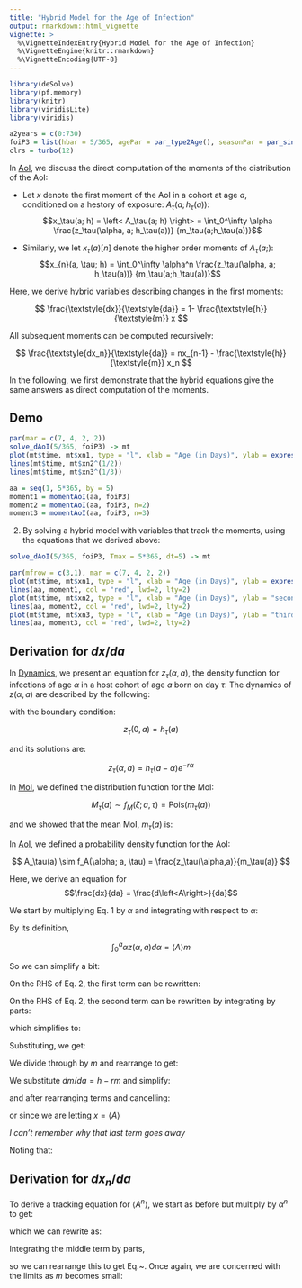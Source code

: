 ```yaml
---
title: "Hybrid Model for the Age of Infection"
output: rmarkdown::html_vignette
vignette: >
  %\VignetteIndexEntry{Hybrid Model for the Age of Infection}
  %\VignetteEngine{knitr::rmarkdown}
  %\VignetteEncoding{UTF-8}
---
```


```r
library(deSolve)
library(pf.memory)
library(knitr)
library(viridisLite)
library(viridis)
```

```r
a2years = c(0:730)
foiP3 = list(hbar = 5/365, agePar = par_type2Age(), seasonPar = par_sinSeason(), trendPar = par_flatTrend()) 
clrs = turbo(12)
```


In [AoI](AoI.html), we discuss the direct computation of the moments of the distribution of the AoI: 

+ Let $x$ denote the first moment of the AoI in a cohort at age $a$, conditioned on a hestory of exposure: $A_\tau(a; h_\tau(a))$: $$x_\tau(a; h) = \left< A_\tau(a; h) \right> = \int_0^\infty \alpha \frac{z_\tau(\alpha, a; h_\tau(a))} {m_\tau(a;h_\tau(a))}$$

+ Similarly, we let $x_\tau(a)[n]$ denote the higher order moments of $A_\tau(a;)$: $$x_{n}(a, \tau; h) = \int_0^\infty \alpha^n \frac{z_\tau(\alpha, a; h_\tau(a))} {m_\tau(a;h_\tau(a))}$$

Here, we derive hybrid variables describing changes in the first moments: 

$$
\frac{\textstyle{dx}}{\textstyle{da}} = 1- 
\frac{\textstyle{h}}{\textstyle{m}} x  
$$

All subsequent moments can be computed recursively: 

$$
\frac{\textstyle{dx_n}}{\textstyle{da}} = nx_{n-1} -  
  \frac{\textstyle{h}}{\textstyle{m}} x_n 
$$

In the following, we first demonstrate that the hybrid equations give the same answers as direct computation of the moments. 

## Demo

```r
par(mar = c(7, 4, 2, 2))
solve_dAoI(5/365, foiP3) -> mt 
plot(mt$time, mt$xn1, type = "l", xlab = "Age (in Days)", ylab = expression(E(A[tau](a))), ylim = range(mt$xn3^(1/3))) 
lines(mt$time, mt$xn2^(1/2))
lines(mt$time, mt$xn3^(1/3)) 
```

```r
aa = seq(1, 5*365, by = 5) 
moment1 = momentAoI(aa, foiP3)
moment2 = momentAoI(aa, foiP3, n=2)
moment3 = momentAoI(aa, foiP3, n=3)
```

2. By solving a hybrid model with variables that track the moments, using the equations that we derived above: 

```r
solve_dAoI(5/365, foiP3, Tmax = 5*365, dt=5) -> mt 
```

```r
par(mfrow = c(3,1), mar = c(7, 4, 2, 2))
plot(mt$time, mt$xn1, type = "l", xlab = "Age (in Days)", ylab = expression(E(A[tau](a))), lwd=2) 
lines(aa, moment1, col = "red", lwd=2, lty=2)
plot(mt$time, mt$xn2, type = "l", xlab = "Age (in Days)", ylab = "second moment", lwd=2) 
lines(aa, moment2, col = "red", lwd=2, lty=2)
plot(mt$time, mt$xn3, type = "l", xlab = "Age (in Days)", ylab = "third moment", lwd=2)
lines(aa, moment3, col = "red", lwd=2, lty=2)
```

## Derivation for $dx/da$

In [Dynamics](Dynamics.html), we present an equation for   $z_\tau(\alpha,a),$ the density function for infections of age $\alpha$ in a host cohort of age $a$ born on day $\tau$. The dynamics of $z(\alpha,a)$ are described by the following:

\begin{equation}
\tag{1}
\frac{\partial z}{\partial a} + \frac{\partial z}{\partial \alpha} = - r z
\end{equation}

with the boundary condition:

$$
    z_\tau(0,a) = h_\tau(a)
$$

and its solutions are: 

$$
z_\tau(\alpha,a) = h_\tau(a-\alpha) e^{-r \alpha}
$$

In [MoI](MoI.html), we defined the distribution function for the MoI: 

$$M_\tau(a) \sim f_M(\zeta; a, \tau) = \mbox{Pois}(m_\tau(a))$$

and we showed that the mean MoI, $m_\tau(a)$ is:   

\begin{equation}
m_\tau(a) = \int_0^a z_\tau(\alpha, a) d \alpha
\end{equation}

In [AoI](AoI.html), we defined a probability density function for the AoI: 

$$
A_\tau(a) \sim f_A(\alpha; a, \tau) = \frac{z_\tau(\alpha,a)}{m_\tau(a)}
$$

Here, we derive an equation for $$\frac{dx}{da} = \frac{d\left<A\right>}{da}$$ 

We start by multiplying Eq. 1 by $\alpha$ and integrating with respect to $\alpha$: 

\begin{equation}
\int_0^a \alpha \frac{\partial z(\alpha, a)}{\partial a} d \alpha + \int_0^a \alpha \frac{\partial z(\alpha, a)}{\partial \alpha} d\alpha = - r \int_0^a \alpha z(\alpha, a) d\alpha, 
\end{equation}

By its definition, 

$$\int_0^a \alpha z(\alpha, a) d\alpha =  \left<A \right> m$$

So we can simplify a bit:  

\begin{equation}
\tag{2}
\frac{\partial \left<A \right>m}{\partial a} d \alpha + \int_0^a \alpha \partial z  = - r \left<A \right>  m 
\end{equation}

On the RHS of Eq. 2, the first term can be rewritten: 

\begin{equation}
\frac{\partial \left<A \right> m}{\partial a}= 
m \frac{\partial \left<A \right>}{\partial a}  + 
 \left<A \right> \frac{\partial m}{\partial a}  
\end{equation}

On the RHS of Eq. 2, the second term can be rewritten by integrating by parts: 

\begin{equation}
\int_0^a \alpha \partial z = 
\alpha z(a,\alpha) \big|_{\alpha = a} - 
\alpha z(a,\alpha) \big|_{\alpha = 0} - 
\int_0^a z d\alpha 
\end{equation}

which simplifies to:

\begin{equation}
\int_0^a \alpha \partial z =  a h_d(0)e^{-ra} - m
\end{equation}

Substituting, we get: 

\begin{equation}
m \frac{\partial \left<A \right>}{\partial a}  +  \left<A \right> \frac{\partial m}{\partial a}  
 + a h_d(0)e^{-ra} - m  = - r \left<A \right>  m 
\end{equation}



We divide through by $m$ and rearrange to get: 

\begin{equation}
 \frac{\partial \left<A \right>}{\partial a}  =  - \frac{\left< A \right>}{m} \frac{\partial m}{\partial a}
- \frac{a}{m} h_d(0)e^{-ra} + 1  - r \left<A \right>   
\end{equation}

We substitute $dm/da = h - rm$ and simplify: 

\begin{equation}
 \frac{\partial \left<A \right>}{\partial a}  =  - \frac{\left< A \right>}{m} (h - rm) 
- \frac{a}{m} h_d(0)e^{-ra} + 1  - r \left<A \right>   
\end{equation}

and after rearranging terms and cancelling:

\begin{equation}
 \frac{\partial \left<A \right>}{\partial a}  =  1 - h \frac{\left< A \right>}{m} 
- \frac{a}{m} h_d(0)e^{-ra} 
\end{equation}

or since we are letting $x = \left< A \right>$ 
\begin{equation}
 \frac{d x}{d a}  =  1 -  \frac{h}{m} x 
- \frac{a}{m} h_d(0)e^{-ra}   
\end{equation}

*I can't remember why that last term goes away*

Noting that:
\begin{equation}
    \lim_{m\rightarrow 0} \frac{A}{m} =  \lim_{m\rightarrow 0} \frac{a}{m} = 1 
\end{equation}

## Derivation for $dx_n/da$


To derive a tracking equation for $\left<A^n \right>$, we start as before but multiply by $\alpha^n$ to get:

\begin{equation}
\int_0^a \alpha^n \frac{\partial z}{\partial a} \partial \alpha + \int_0^a \alpha^n \frac{\partial z}{\partial \alpha} \partial \alpha = \int_0^a - r \alpha^n z \partial \alpha     
\end{equation} 
which we can rewrite as: 
\begin{equation}
\frac{\partial \left<A^n \right> m}{\partial a} + \int_0^a \alpha^n \partial x  = - r \left<A^n\right> m 
\end{equation} 

Integrating the middle term by parts,   

\begin{equation}
\int_0^a \alpha^n \partial z = 
\alpha^n z(a,\alpha) \big|_{\alpha = 0}^{a} - 
n \int_0^a \alpha^{n-1} z d\alpha 
\end{equation} 

so we can rearrange this to get Eq.~\ref{dAnda}. Once again, we are concerned with the limits as $m$ becomes small: 

\begin{equation}
    \lim_{m\rightarrow 0} \frac{A}{m} =  \lim_{m\rightarrow 0} \frac{a}{m} = 1 
\end{equation}
